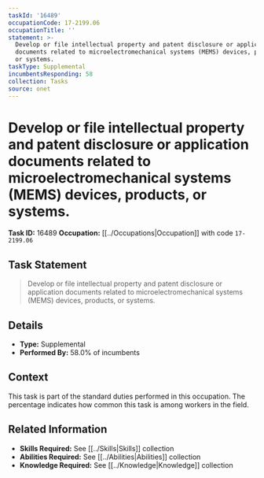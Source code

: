 ```yaml
---
taskId: '16489'
occupationCode: 17-2199.06
occupationTitle: ''
statement: >-
  Develop or file intellectual property and patent disclosure or application
  documents related to microelectromechanical systems (MEMS) devices, products,
  or systems.
taskType: Supplemental
incumbentsResponding: 58
collection: Tasks
source: onet
---
```

# Develop or file intellectual property and patent disclosure or application documents related to microelectromechanical systems (MEMS) devices, products, or systems.

**Task ID:** 16489
**Occupation:** [[../Occupations|Occupation]] with code `17-2199.06`

## Task Statement

> Develop or file intellectual property and patent disclosure or application documents related to microelectromechanical systems (MEMS) devices, products, or systems.

## Details

- **Type:** Supplemental
- **Performed By:** 58.0% of incumbents

## Context

This task is part of the standard duties performed in this occupation. The percentage indicates how common this task is among workers in the field.

## Related Information

- **Skills Required:** See [[../Skills|Skills]] collection
- **Abilities Required:** See [[../Abilities|Abilities]] collection
- **Knowledge Required:** See [[../Knowledge|Knowledge]] collection
